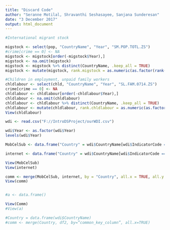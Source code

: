 ```yaml
---
title: "Discard Code"
author: "Seranne Motilal, Shravanthi Seshasayee, Sanjana Sunderesan"
date: "3 December 2017"
output: html_document
---
```


```r
#International migrant stock

migstock <- select(pop, "CountryName", "Year", "SM.POP.TOTL.ZS")
#crime[crime == 0] <- NA
migstock <- migstock[order(-migstock$Year),]
migstock <- na.omit(migstock)
migstock <- migstock %>% distinct(CountryName, .keep_all = TRUE)
migstock <- mutate(migstock, rank.migstock = as.numeric(as.factor(rank(-(SM.POP.TOTL.ZS)))))

```

```r
#Children in employment, unpaid family workers
chldlabour <- select(chld, "CountryName", "Year", "SL.FAM.0714.ZS")
crime[crime == 0] <- NA
chldlabour <- chldlabour[order(-chldlabour$Year),]
chldlabour <- na.omit(chldlabour)
chldlabour <- chldlabour %>% distinct(CountryName, .keep_all = TRUE)
chldlabour <- mutate(chldlabour, rank.chldlabour = as.numeric(as.factor(rank(-(IC.LGL.CRED.XQ)))))
View(chldlabour)

```

```r
wdi <- read.csv("F://IntroDSProject/ourWDI.csv")

wdi$Year <- as.factor(wdi$Year)
levels(wdi$Year)

MobCelSub <- data.frame("Country" = wdi$CountryName[wdi$IndicatorCode == "IT.CEL.SETS.P2"], "Year" = wdi$Year[wdi$IndicatorCode == "IT.CEL.SETS.P2"] | wdi$Year, "CellPerCap" = wdi$Value[wdi$IndicatorCode == "IT.CEL.SETS.P2"])

internet <- data.frame("Country" = wdi$CountryName[wdi$IndicatorCode == "IT.NET.USER.P2"], "Year" = wdi$Year[wdi$IndicatorCode == "IT.NET.USER.P2"] "InternetPerCap" = wdi$Value[wdi$IndicatorCode == "IT.NET.USER.P2"])

View(MobCelSub)
View(internet)

comm <- merge(MobCelSub, internet, by = "Country", all.x = TRUE, all.y = FALSE)
View(comm)


#a <- data.frame()

View(Comm)
#View(a)

#Country = data.frame(wdi$CountryName)
#comm <- merge(Country, df2, by=”common_key_column”, all.x=TRUE)
```
